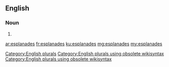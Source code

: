 ==English==

===Noun===
{{head|en}}

# {{plural of|esplanade}}

[[Category:English plurals]][[Category:English plurals using obsolete wikisyntax]][[Category:English plurals using obsolete wikisyntax]]

[[ar:esplanades]]
[[fr:esplanades]]
[[ku:esplanades]]
[[mg:esplanades]]
[[my:esplanades]]